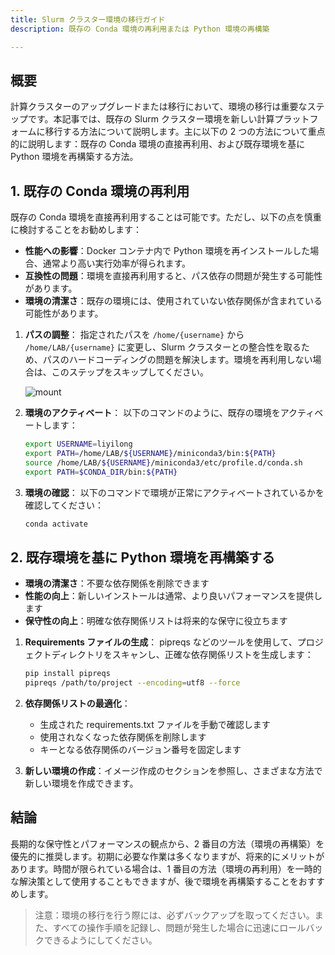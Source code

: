 ```yaml
---
title: Slurm クラスター環境の移行ガイド
description: 既存の Conda 環境の再利用または Python 環境の再構築

---
```


## 概要

計算クラスターのアップグレードまたは移行において、環境の移行は重要なステップです。本記事では、既存の Slurm クラスター環境を新しい計算プラットフォームに移行する方法について説明します。主に以下の 2 つの方法について重点的に説明します：既存の Conda 環境の直接再利用、および既存環境を基に Python 環境を再構築する方法。

## 1. 既存の Conda 環境の再利用

<Callout title="警告" type="warn">
既存の Conda 環境を直接再利用することは可能です。ただし、以下の点を慎重に検討することをお勧めします：

- **性能への影響**：Docker コンテナ内で Python 環境を再インストールした場合、通常より高い実行効率が得られます。
- **互換性の問題**：環境を直接再利用すると、パス依存の問題が発生する可能性があります。
- **環境の清潔さ**：既存の環境には、使用されていない依存関係が含まれている可能性があります。

</Callout>

1. **パスの調整**：
   指定されたパスを `/home/{username}` から `/home/LAB/{username}` に変更し、Slurm クラスターとの整合性を取るため、パスのハードコーディングの問題を解決します。環境を再利用しない場合は、このステップをスキップしてください。

   ![mount](./img/mount.webp)

2. **環境のアクティベート**：
   以下のコマンドのように、既存の環境をアクティベートします：

   ```bash
   export USERNAME=liyilong
   export PATH=/home/LAB/${USERNAME}/miniconda3/bin:${PATH}
   source /home/LAB/${USERNAME}/miniconda3/etc/profile.d/conda.sh
   export PATH=$CONDA_DIR/bin:${PATH}
   ```

3. **環境の確認**：
   以下のコマンドで環境が正常にアクティベートされているかを確認してください：

   ```bash
   conda activate
   ```

## 2. 既存環境を基に Python 環境を再構築する

<Callout title="利点" type="info">

- **環境の清潔さ**：不要な依存関係を削除できます
- **性能の向上**：新しいインストールは通常、より良いパフォーマンスを提供します
- **保守性の向上**：明確な依存関係リストは将来的な保守に役立ちます

</Callout>

1. **Requirements ファイルの生成**：
   pipreqs などのツールを使用して、プロジェクトディレクトリをスキャンし、正確な依存関係リストを生成します：

   ```bash
   pip install pipreqs
   pipreqs /path/to/project --encoding=utf8 --force
   ```

2. **依存関係リストの最適化**：

   - 生成された requirements.txt ファイルを手動で確認します
   - 使用されなくなった依存関係を削除します
   - キーとなる依存関係のバージョン番号を固定します

3. **新しい環境の作成**：イメージ作成のセクションを参照し、さまざまな方法で新しい環境を作成できます。

## 結論

長期的な保守性とパフォーマンスの観点から、2 番目の方法（環境の再構築）を優先的に推奨します。初期に必要な作業は多くなりますが、将来的にメリットがあります。時間が限られている場合は、1 番目の方法（環境の再利用）を一時的な解決策として使用することもできますが、後で環境を再構築することをおすすめします。

> 注意：環境の移行を行う際には、必ずバックアップを取ってください。また、すべての操作手順を記録し、問題が発生した場合に迅速にロールバックできるようにしてください。